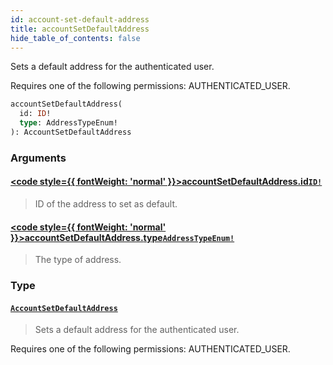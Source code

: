 ```yaml
---
id: account-set-default-address
title: accountSetDefaultAddress
hide_table_of_contents: false
---
```








Sets a default address for the authenticated user. 

Requires one of the following permissions: AUTHENTICATED_USER.

```graphql
accountSetDefaultAddress(
  id: ID!
  type: AddressTypeEnum!
): AccountSetDefaultAddress
```


### Arguments

#### [<code style={{ fontWeight: 'normal' }}>accountSetDefaultAddress.<b>id</b></code>](#)<Bullet />[`ID!`](../../../developer/api-reference/scalars/id) <Badge class="secondary" text="non-null"/> <Badge class="secondary" text="scalar"/>
> ID of the address to set as default.
> 

#### [<code style={{ fontWeight: 'normal' }}>accountSetDefaultAddress.<b>type</b></code>](#)<Bullet />[`AddressTypeEnum!`](../../../developer/api-reference/enums/address-type-enum) <Badge class="secondary" text="non-null"/> <Badge class="secondary" text="enum"/>
> The type of address.
> 

### Type

#### [`AccountSetDefaultAddress`](../../../developer/api-reference/objects/account-set-default-address) <Badge class="secondary" text="object"/>
> Sets a default address for the authenticated user. 

Requires one of the following permissions: AUTHENTICATED_USER.
> 





